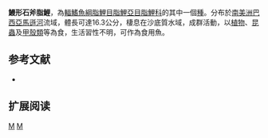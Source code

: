 {{Speciesbox 
| taxon = Triportheus angulatus
| status = NE
| status_system = IUCN3.1
| authority =  [[Spix|Spix]] & [[Agassiz|Agassiz]], 1829
| synonyms = *''Chalceus angulatus''<br /><small>Spix & Agassiz, 1829</small>
*''Triportheus flavus''<br /><small>Cope, 1872</small>
*''Chalcinus angulatus fuscus''<br /><small>Garman, 1890</small>
*''Chalcinus angulatus vittatus''<br /><small>Garman, 1890</small>
}}
'''鰻形石斧脂鯉'''，為[[輻鰭魚綱|輻鰭魚綱]][[脂鯉目|脂鯉目]][[脂鯉亞目|脂鯉亞目]][[脂鯉科|脂鯉科]]的其中一個[[種|種]]。分布於[[南美洲|南美洲]][[巴西|巴西]][[亞馬遜河|亞馬遜河]]流域，體長可達16.3公分，棲息在沙底質水域，成群活動，以[[植物|植物]]、[[昆蟲|昆蟲]]及[[甲殼類|甲殼類]]等為食，生活習性不明，可作為食用魚。

==参考文献==
{{refbegin}}
*{{FishBase_species|genus=Triportheus|species=angulatus|year=2014|month=1}}
{{refend}}

== 扩展阅读 ==
{{refbegin}}
{{wikispecies-inline|Triportheus angulatus|鰻形石斧脂鯉}}
{{refend}}
{{Taxonbar|from=Q5532876}}

[[Category:食用魚|M]]
[[Category:石斧脂鯉屬|M]]